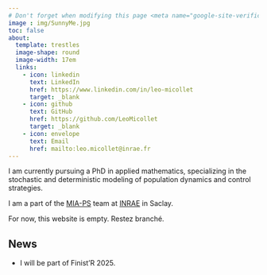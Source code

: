 ```yaml
---
# Don't forget when modifying this page <meta name="google-site-verification" content="Zh7_qSAdpB87ztQ6xBF9-gHwGmldTHJEF7CRc8Xk6yI"/> <meta property="og:locale" content="{{ site.locale | default: "en" }}">
image : img/SunnyMe.jpg
toc: false
about: 
  template: trestles
  image-shape: round
  image-width: 17em
  links:
    - icon: linkedin
      text: LinkedIn
      href: https://www.linkedin.com/in/leo-micollet
      target: _blank
    - icon: github
      text: GitHub
      href: https://github.com/LeoMicollet
      target: _blank
    - icon: envelope
      text: Email
      href: mailto:leo.micollet@inrae.fr
---
```


I am currently pursuing a PhD in applied mathematics, specializing in the stochastic and deterministic modeling of population dynamics and control strategies. 

I am a part of the [MIA-PS](https://mia-ps.inrae.fr/node/807) team at [INRAE](https://www.inrae.fr/en) in Saclay.


For now, this website is empty. Restez branché.

## News

- I will be part of Finist'R 2025. 

